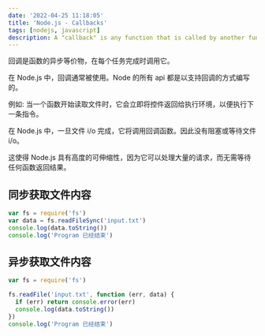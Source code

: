 ```yaml
---
date: '2022-04-25 11:18:05'
title: 'Node.js - Callbacks'
tags: [nodejs, javascript]
description: A "callback" is any function that is called by another function which takes the first function as a parameter. （在一个函数中调用另外一个函数就是callback）
---
```


回调是函数的异步等价物，在每个任务完成时调用它。

在 Node.js 中，回调通常被使用。Node 的所有 api 都是以支持回调的方式编写的。

例如: 当一个函数开始读取文件时，它会立即将控件返回给执行环境，以便执行下一条指令。

在 Node.js 中，一旦文件 i/o 完成，它将调用回调函数。因此没有阻塞或等待文件 i/o。

这使得 Node.js 具有高度的可伸缩性，因为它可以处理大量的请求，而无需等待任何函数返回结果。

## 同步获取文件内容

```js
var fs = require('fs')
var data = fs.readFileSync('input.txt')
console.log(data.toString())
console.log('Program 已经结束')
```

## 异步获取文件内容

```js
var fs = require('fs')

fs.readFile('input.txt', function (err, data) {
  if (err) return console.error(err)
  console.log(data.toString())
})
console.log('Program 已经结束')
```
